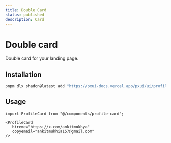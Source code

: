 ```yaml
---
title: Double Card
status: published
description: Card 
---
```


# Double card

Double card for your landing page.

<CompPreview name="double-card" variants="default"  />
 
## Installation

```bash
pnpm dlx shadcn@latest add "https://pxui-docs.vercel.app/pxui/ui/profile-card.json"
```

## Usage

```tsx
import ProfileCard from "@/components/profile-card";
```

```tsx /hireme=/#v /copyemail=/#v
<ProfileCard 
   hireme="https://x.com/ankitmukhya" 
   copyemail="ankitmukhia157@gmail.com" 
/>
```
